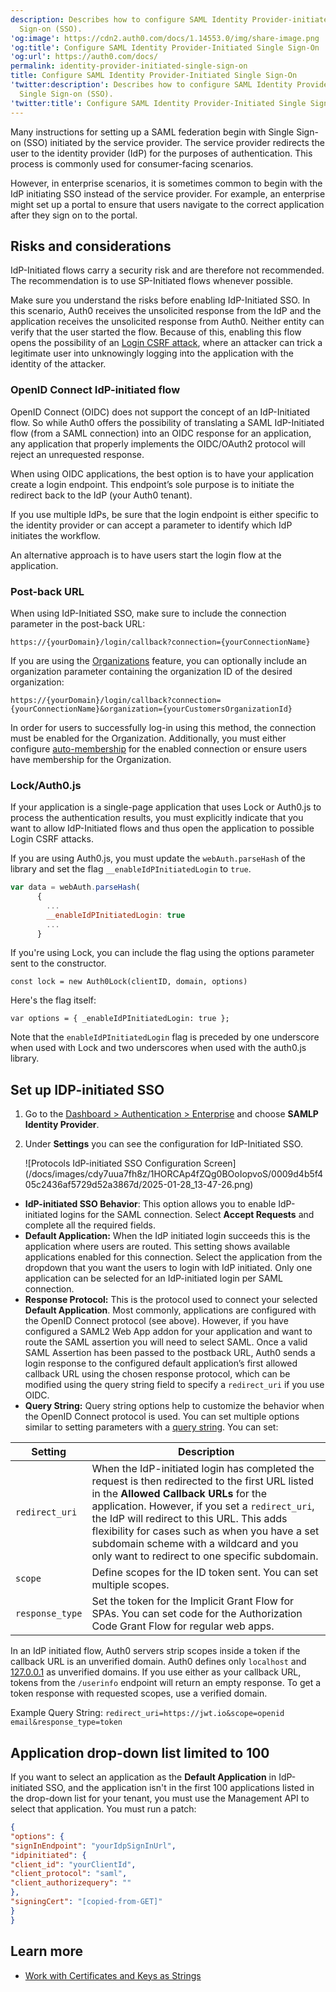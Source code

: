 ```yaml
---
description: Describes how to configure SAML Identity Provider-initiated Single
  Sign-on (SSO).
'og:image': https://cdn2.auth0.com/docs/1.14553.0/img/share-image.png
'og:title': Configure SAML Identity Provider-Initiated Single Sign-On
'og:url': https://auth0.com/docs/
permalink: identity-provider-initiated-single-sign-on
title: Configure SAML Identity Provider-Initiated Single Sign-On
'twitter:description': Describes how to configure SAML Identity Provider-initiated
  Single Sign-on (SSO).
'twitter:title': Configure SAML Identity Provider-Initiated Single Sign-On
---
```

Many instructions for setting up a <Tooltip tip="Security Assertion Markup Language (SAML): Standardized protocol allowing two parties to exchange authentication information without a password." cta="View Glossary" href="/docs/glossary?term=SAML">SAML</Tooltip> federation begin with <Tooltip tip="Security Assertion Markup Language (SAML): Standardized protocol allowing two parties to exchange authentication information without a password." cta="View Glossary" href="/docs/glossary?term=Single+Sign-on">Single Sign-on</Tooltip> (SSO) initiated by the service provider. The service provider redirects the user to the <Tooltip tip="Single Sign-On (SSO): Service that, after a user logs into one applicaton, automatically logs that user in to other applications." cta="View Glossary" href="/docs/glossary?term=identity+provider">identity provider</Tooltip> (IdP) for the purposes of authentication. This process is commonly used for consumer-facing scenarios.

However, in enterprise scenarios, it is sometimes common to begin with the IdP initiating SSO instead of the service provider. For example, an enterprise might set up a portal to ensure that users navigate to the correct application after they sign on to the portal.

## Risks and considerations

IdP-Initiated flows carry a security risk and are therefore not recommended. The recommendation is to use SP-Initiated flows whenever possible.

Make sure you understand the risks before enabling IdP-Initiated SSO. In this scenario, Auth0 receives the unsolicited response from the IdP and the application receives the unsolicited response from Auth0. Neither entity can verify that the user started the flow. Because of this, enabling this flow opens the possibility of an [Login CSRF attack](https://support.detectify.com/support/solutions/articles/48001048951-login-csrf), where an attacker can trick a legitimate user into unknowingly logging into the application with the identity of the attacker.

### OpenID Connect IdP-initiated flow

<Tooltip tip="OpenID: Open standard for authentication that allows applications to verify users' identities without collecting and storing login information." cta="View Glossary" href="/docs/glossary?term=OpenID">OpenID</Tooltip> Connect (OIDC) does not support the concept of an IdP-Initiated flow. So while Auth0 offers the possibility of translating a SAML IdP-Initiated flow (from a SAML connection) into an OIDC response for an application, any application that properly implements the OIDC/OAuth2 protocol will reject an unrequested response.

When using OIDC applications, the best option is to have your application create a login endpoint. This endpoint’s sole purpose is to initiate the redirect back to the IdP (your Auth0 tenant).

If you use multiple IdPs, be sure that the login endpoint is either specific to the identity provider or can accept a parameter to identify which IdP initiates the workflow.

An alternative approach is to have users start the login flow at the application.

### Post-back URL

When using IdP-Initiated SSO, make sure to include the connection parameter in the post-back URL:

```http wrap lines
https://{yourDomain}/login/callback?connection={yourConnectionName}
```






If you are using the [Organizations](/docs/manage-users/organizations) feature, you can optionally include an organization parameter containing the organization ID of the desired organization:

```http wrap lines
https://{yourDomain}/login/callback?connection={yourConnectionName}&organization={yourCustomersOrganizationId}
```






<Callout icon="file-lines" color="#0EA5E9" iconType="regular">

In order for users to successfully log-in using this method, the connection must be enabled for the Organization. Additionally, you must either configure [auto-membership](/docs/manage-users/organizations/configure-organizations/grant-just-in-time-membership) for the enabled connection or ensure users have membership for the Organization.

</Callout>

### Lock/Auth0.js

If your application is a single-page application that uses Lock or Auth0.js to process the authentication results, you must explicitly indicate that you want to allow IdP-Initiated flows and thus open the application to possible Login CSRF attacks.

If you are using Auth0.js, you must update the `webAuth.parseHash` of the library and set the flag `__enableIdPInitiatedLogin` to `true`.

```javascript lines
var data = webAuth.parseHash(
      {
        ...
        __enableIdPInitiatedLogin: true
        ...
      }
```

If you're using Lock, you can include the flag using the options parameter sent to the constructor.

`const lock = new Auth0Lock(clientID, domain, options)`

Here's the flag itself:

`var options = { _enableIdPInitiatedLogin: true };`

Note that the `enableIdPInitiatedLogin` flag is preceded by one underscore when used with Lock and two underscores when used with the auth0.js library.

## Set up IDP-initiated SSO

1. Go to the [Dashboard > Authentication > Enterprise](https://manage.auth0.com/#/connections/enterprise) and choose **SAMLP Identity Provider**.
2. Under **Settings** you can see the configuration for IdP-Initiated SSO.

   <Frame>![Protocols IdP-initiated SSO Configuration Screen](/docs/images/cdy7uua7fh8z/1HORCAp4fZQg0BOoIopvoS/0009d4b5f405c2436af5729d52a3867d/2025-01-28_13-47-26.png)</Frame>

* **IdP-initiated SSO Behavior**: This option allows you to enable IdP-initiated logins for the SAML connection. Select **Accept Requests** and complete all the required fields.
* **Default Application:** When the IdP initiated login succeeds this is the application where users are routed. This setting shows available applications enabled for this connection. Select the application from the dropdown that you want the users to login with IdP initiated. Only one application can be selected for an IdP-initiated login per SAML connection.
* **Response Protocol:** This is the protocol used to connect your selected **Default Application**. Most commonly, applications are configured with the OpenID Connect protocol (see above). However, if you have configured a SAML2 Web App addon for your application and want to route the SAML assertion you will need to select SAML. Once a valid SAML Assertion has been passed to the postback URL, Auth0 sends a login response to the configured default application’s first allowed callback URL using the chosen response protocol, which can be modified using the query string field to specify a `redirect_uri` if you use OIDC.
* **Query String:** Query string options help to customize the behavior when the OpenID Connect protocol is used. You can set multiple options similar to setting parameters with a [query string](https://en.wikipedia.org/wiki/Query_string). You can set:

<table class="table"><thead>
<tr>
<th>Setting</th>
<th>Description</th>
</tr>
</thead>
<tbody>
<tr>
<td><code>redirect_uri</code></td>
<td>When the IdP-initiated login has completed the request is then redirected to the first URL listed in the <strong>Allowed Callback URLs</strong> for the application. However, if you set a <code>redirect_uri</code>, the IdP will redirect to this URL. This adds flexibility for cases such as when you have a set subdomain scheme with a wildcard and you only want to redirect to one specific subdomain.</td>
</tr>
<tr>
<td><code>scope</code></td>
<td>Define scopes for the ID token sent. You can set multiple scopes.</td>
</tr>
<tr>
<td><code>response_type</code></td>
<td>Set the token for the Implicit Grant Flow for SPAs. You can set code for the Authorization Code Grant Flow for regular web apps.</td>
</tr>
</tbody>
</table>

  <Warning>

  In an IdP initiated flow, Auth0 servers strip scopes inside a token if the callback URL is an unverified domain. Auth0 defines only `localhost` and [127.0.0.1](http://127.0.0.1/) as unverified domains. If you use either as your callback URL, tokens from the `/userinfo` endpoint will return an empty response. To get a token response with requested scopes, use a verified domain.

  </Warning>

  Example Query String:
  `redirect_uri=https://jwt.io&scope=openid email&response_type=token`

## Application drop-down list limited to 100

If you want to select an application as the **Default Application** in IdP-initiated SSO, and the application isn't in the first 100 applications listed in the drop-down list for your tenant, you must use the <Tooltip tip="Management API: A product to allow customers to perform administrative tasks." cta="View Glossary" href="/docs/glossary?term=Management+API">Management API</Tooltip> to select that application. You must run a patch:

```json lines
{
"options": {
"signInEndpoint": "yourIdpSignInUrl",
"idpinitiated": {
"client_id": "yourClientId",
"client_protocol": "saml",
"client_authorizequery": ""
},
"signingCert": "[copied-from-GET]"
}
}
```


## Learn more

* [Work with Certificates and Keys as Strings](/docs/authenticate/protocols/saml/saml-sso-integrations/work-with-certificates-and-keys-as-strings)